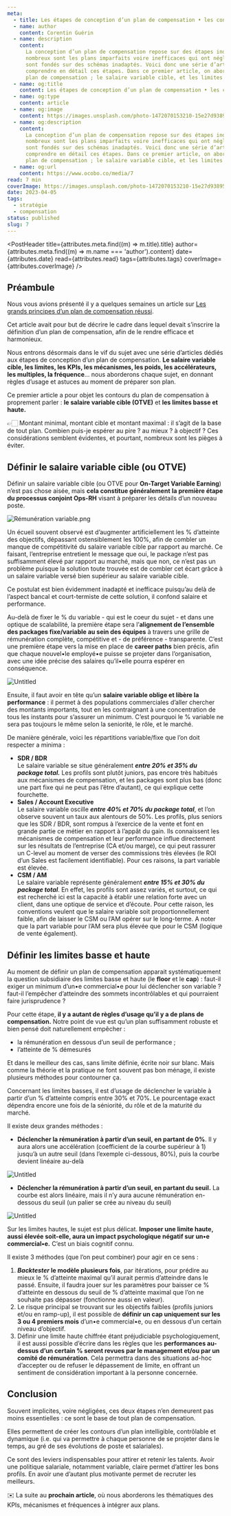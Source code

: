 ```yaml
---
meta:
  - title: Les étapes de conception d’un plan de compensation • les contours
  - name: author
    content: Corentin Guérin
  - name: description
    content:
      La conception d’un plan de compensation repose sur des étapes indispensables. En effet,
      nombreux sont les plans imparfaits voire inefficaces qui ont négligé certaines règles, ou qui
      sont fondés sur des schémas inadaptés. Voici donc une série d’articles qui vous permettra de
      comprendre en détail ces étapes. Dans ce premier article, on aborde le sujet des contours du
      plan de compensation ; le salaire variable cible, et les limites basse et haute.
  - name: og:title
    content: Les étapes de conception d’un plan de compensation • les contours
  - name: og:type
    content: article
  - name: og:image
    content: https://images.unsplash.com/photo-1472070153210-15e27d938957?ixlib=rb-4.0.3&q=80&fm=jpg&crop=entropy&cs=tinysrgb&w=1200
  - name: og:description
    content:
      La conception d’un plan de compensation repose sur des étapes indispensables. En effet,
      nombreux sont les plans imparfaits voire inefficaces qui ont négligé certaines règles, ou qui
      sont fondés sur des schémas inadaptés. Voici donc une série d’articles qui vous permettra de
      comprendre en détail ces étapes. Dans ce premier article, on aborde le sujet des contours du
      plan de compensation ; le salaire variable cible, et les limites basse et haute.
  - name: og:url
    content: https://www.ocobo.co/media/7
read: 7 min
coverImage: https://images.unsplash.com/photo-1472070153210-15e27d938957?ixlib=rb-4.0.3&q=80&fm=jpg&crop=entropy&cs=tinysrgb&w=1200
date: 2023-04-05
tags:
  - stratégie
  - compensation
status: published
slug: 7
---
```



<PostHeader
  title={attributes.meta.find((m) => m.title).title}
  author={attributes.meta.find((m) => m.name === 'author').content}
  date={attributes.date}
  read={attributes.read}
  tags={attributes.tags}
  coverImage={attributes.coverImage}
/>

## Préambule

Nous vous avions présenté il y a quelques semaines un article sur
[Les grands principes d’un plan de compensation réussi](/media/4).

Cet article avait pour but de décrire le cadre dans lequel devait s’inscrire la définition d’un plan
de compensation, afin de le rendre efficace et harmonieux.

Nous entrons désormais dans le vif du sujet avec une série d’articles dédiés aux étapes de
conception d’un plan de compensation. **Le salaire variable cible, les limites, les KPIs, les
mécanismes, les poids, les accélérateurs, les multiples, la fréquence**… nous aborderons chaque
sujet, en donnant règles d’usage et astuces au moment de préparer son plan.

Ce premier article a pour objet les contours du plan de compensation à proprement parler : **le
salaire variable cible (OTVE)** et **les limites basse et haute.**

👉🏻 Montant minimal, montant cible et montant maximal : il s’agit de la base de tout plan. Combien
puis-je espérer au pire ? au mieux ? à objectif ? Ces considérations semblent évidentes, et
pourtant, nombreux sont les pièges à éviter.

## Définir le salaire variable cible (ou OTVE)

Définir un salaire variable cible (ou OTVE pour **On-Target Variable Earning**) n’est pas chose
aisée, mais **cela constitue généralement** **la première étape du processus conjoint Ops-RH**
visant à préparer les détails d’un nouveau poste.

![Rémunération variable.png](/posts/7/1.png)

Un écueil souvent observé est d’augmenter artificiellement les % d’atteinte des objectifs, dépassant
ostensiblement les 100%, afin de combler un manque de compétitivité du salaire variable cible par
rapport au marché. Ce faisant, l’entreprise entretient le message que oui, le package n’est pas
suffisamment élevé par rapport au marché, mais que non, ce n’est pas un problème puisque la solution
toute trouvée est de combler cet écart grâce à un salaire variable versé bien supérieur au salaire
variable cible.

Ce postulat est bien évidemment inadapté et inefficace puisqu’au delà de l’aspect bancal et
court-termiste de cette solution, il confond salaire et performance.

Au-delà de fixer le % du variable - qui est le coeur du sujet - et dans une optique de scalabilité,
la première étape sera l’**alignement de l’ensemble des packages fixe/variable au sein des équipes**
à travers une grille de rémunération complète, compétitive et - de préférence - transparente. C’est
une première étape vers la mise en place de **career paths** bien précis, afin que chaque nouvel•le
employé•e puisse se projeter dans l’organisation, avec une idée précise des salaires qu’il•elle
pourra espérer en conséquence.

![Untitled](/posts/7/2.png)

Ensuite, il faut avoir en tête qu’un **salaire variable oblige et libère la performance** : il
permet à des populations commerciales d’aller chercher des montants importants, tout en les
contraignant à une concentration de tous les instants pour s’assurer un minimum. C’est pourquoi le %
variable ne sera pas toujours le même selon la seniorité, le rôle, et le marché.

De manière générale, voici les répartitions variable/fixe que l’on doit respecter a minima :

- **SDR / BDR**<br /> Le salaire variable se situe généralement **_entre 20% et 35% du package
  total._** Les profils sont plutôt juniors, pas encore très habitués aux mécanismes de
  compensation, et les packages sont plus bas (donc une part fixe qui ne peut pas l’être d’autant),
  ce qui explique cette fourchette.
- **Sales / Account Executive**<br /> Le salaire variable oscille **_entre 40% et 70% du package
  total_**, et l’on observe souvent un taux aux alentours de 50%. Les profils, plus seniors que les
  SDR / BDR, sont rompus à l’exercice de la vente et font en grande partie ce métier en rapport à
  l’appât du gain. Ils connaissent les mécanismes de compensation et leur performance influe
  directement sur les résultats de l’entreprise (CA et/ou marge), ce qui peut rassurer un C-level au
  moment de verser des commissions très élevées (le ROI d’un Sales est facilement identifiable).
  Pour ces raisons, la part variable est élevée.
- **CSM / AM**<br /> Le salaire variable représente généralement **_entre 15% et 30% du package
  total_**. En effet, les profils sont assez variés, et surtout, ce qui est recherché ici est la
  capacité à établir une relation forte avec un client, dans une optique de service et d’écoute.
  Pour cette raison, les conventions veulent que le salaire variable soit proportionnellement
  faible, afin de laisser le CSM ou l’AM opérer sur le long-terme. A noter que la part variable pour
  l’AM sera plus élevée que pour le CSM (logique de vente également).

## Définir les limites basse et haute

Au moment de définir un plan de compensation apparait systématiquement la question subsidiaire des
limites basse et haute (le **floor** et le **cap**) : faut-il exiger un minimum d’un•e commercial•e
pour lui déclencher son variable ? faut-il l’empêcher d’atteindre des sommets incontrôlables et qui
pourraient faire jurisprudence ?

Pour cette étape, **il y a autant de règles d’usage qu’il y a de plans de compensation.** Notre
point de vue est qu’un plan suffisamment robuste et bien pensé doit naturellement empêcher :

- la rémunération en dessous d’un seuil de performance ;
- l’atteinte de % démesurés

Et dans le meilleur des cas, sans limite définie, écrite noir sur blanc. Mais comme la théorie et la
pratique ne font souvent pas bon ménage, il existe plusieurs méthodes pour contourner ça.

Concernant les limites basses, il est d’usage de déclencher le variable à partir d’un % d’atteinte
compris entre 30% et 70%. Le pourcentage exact dépendra encore une fois de la séniorité, du rôle et
de la maturité du marché.

Il existe deux grandes méthodes :

- **Déclencher la rémunération à partir d’un seuil, en partant de 0%**. Il y aura alors une
  accélération (coefficient de la courbe supérieur à 1) jusqu’à un autre seuil (dans l’exemple
  ci-dessous, 80%), puis la courbe devient linéaire au-delà

![Untitled](/posts/7/3.png)

- **Déclencher la rémunération à partir d’un seuil, en partant du seuil.** La courbe est alors
  linéaire, mais il n’y aura aucune rémunération en-dessous du seuil (un palier se crée au niveau du
  seuil)

![Untitled](/posts/7/4.png)

Sur les limites hautes, le sujet est plus délicat. **Imposer une limite haute, aussi élevée
soit-elle, aura un impact psychologique négatif sur un•e commercial•e.** C’est un biais cognitif
connu.

Il existe 3 méthodes (que l’on peut combiner) pour agir en ce sens :

1. **_Backtester_ le modèle plusieurs fois**, par itérations, pour prédire au mieux le % d’atteinte
   maximal qu’il aurait permis d’atteindre dans le passé. Ensuite, il faudra jouer sur les
   paramètres pour baisser ce % d’atteinte en dessous du seuil de % d’atteinte maximal que l’on ne
   souhaite pas dépasser (fonctionne aussi en valeur).
2. Le risque principal se trouvant sur les objectifs faibles (profils juniors et/ou en ramp-up), il
   est possible de **définir un **cap** uniquement sur les 3 ou 4 premiers mois** d’un•e
   commercial•e, ou en dessous d’un certain niveau d’objectif.
3. Définir une limite haute chiffrée étant préjudiciable psychologiquement, il est aussi possible
   d’écrire dans les règles que les **performances au-dessus d’un certain % seront revues par le
   management et/ou par un comité de rémunération**. Cela permettra dans des situations ad-hoc
   d’accepter ou de refuser le dépassement de limite, en offrant un sentiment de considération
   important à la personne concernée.

## Conclusion

Souvent implicites, voire négligées, ces deux étapes n’en demeurent pas moins essentielles : ce sont
le base de tout plan de compensation.

Elles permettent de créer les contours d’un plan intelligible, contrôlable et dynamique (i.e. qui va
permettre à chaque personne de se projeter dans le temps, au gré de ses évolutions de poste et
salariales).

Ce sont des leviers indispensables pour attirer et retenir les talents. Avoir une politique
salariale, notamment variable, claire permet d’attirer les bons profils. En avoir une d’autant plus
motivante permet de recruter les meilleurs.

✉️ La suite au **prochain article**, où nous aborderons les thématiques des KPIs, mécanismes et
fréquences à intégrer aux plans.
